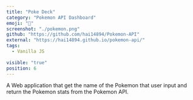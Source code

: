 ```yaml
---
title: "Poke Deck"
category: "Pokemon API Dashboard"
emoji: "👾"
screenshot: "./pokemon.png"
github: "https://github.com/hai14894/Pokemon-API"
external: "https://hai14894.github.io/pokemon-api/"
tags:
  - Vanilla JS
  
visible: "true"
position: 6
---
```


A Web application that get the name of the Pokemon that user input and return the Pokemon stats from the Pokemon API.